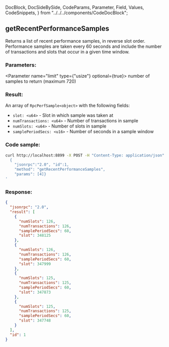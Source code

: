   DocBlock,
  DocSideBySide,
  CodeParams,
  Parameter,
  Field,
  Values,
  CodeSnippets,
} from "../../../components/CodeDocBlock";

<DocBlock>

## getRecentPerformanceSamples

Returns a list of recent performance samples, in reverse slot order. Performance samples are taken every 60 seconds and
include the number of transactions and slots that occur in a given time window.

<DocSideBySide>
<CodeParams>

### Parameters:

<Parameter name="limit" type={"usize"} optional={true}> 
number of samples to return (maximum 720)

</Parameter>

### Result:

An array of `RpcPerfSample<object>` with the following fields:

- `slot: <u64>` - Slot in which sample was taken at
- `numTransactions: <u64>` - Number of transactions in sample
- `numSlots: <u64>` - Number of slots in sample
- `samplePeriodSecs: <u16>` - Number of seconds in a sample window

</CodeParams>

<CodeSnippets>

### Code sample:

```bash
curl http://localhost:8899 -X POST -H "Content-Type: application/json" -d '
  {
    "jsonrpc":"2.0", "id":1,
    "method": "getRecentPerformanceSamples",
    "params": [4]}
'
```

### Response:

```json
{
  "jsonrpc": "2.0",
  "result": [
    {
      "numSlots": 126,
      "numTransactions": 126,
      "samplePeriodSecs": 60,
      "slot": 348125
    },
    {
      "numSlots": 126,
      "numTransactions": 126,
      "samplePeriodSecs": 60,
      "slot": 347999
    },
    {
      "numSlots": 125,
      "numTransactions": 125,
      "samplePeriodSecs": 60,
      "slot": 347873
    },
    {
      "numSlots": 125,
      "numTransactions": 125,
      "samplePeriodSecs": 60,
      "slot": 347748
    }
  ],
  "id": 1
}
```

</CodeSnippets>
</DocSideBySide>
</DocBlock>
